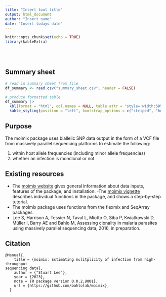 ```yaml
---
title: "Insert tool title"
output: html_document
author: "Insert name"
date: "Insert todays date"
---
```


```r
knitr::opts_chunk$set(echo = TRUE)
library(kableExtra)
```

<br/>
<br/>

## Summary sheet

```r
# read in summary sheet from file
df_summary <- read.csv("summary_sheet.csv", header = FALSE)

# produce formatted table
df_summary |>
  kbl(format = "html", col.names = NULL, table.attr = "style='width:50%;'", escape = FALSE) |>
  kable_styling(position = "left", bootstrap_options = c("striped", "hover", "condensed"))
```

## Purpose

The moimix package uses biallelic SNP data output in the form of a VCF file from massively parallel sequencing platforms to estimate the following: 

1. within host allele frequencies (including minor allele frequencies)
2. whether an infection is monclonal or not



## Existing resources

- The [moimix website](https://bahlolab.github.io/moimix/) gives general information about data inputs, features of the package, and installation.
-The [moimix vignette](https://bahlolab.github.io/moimix/vignettes/introduction.html) describes individual functions in the package, and shows a step-by-step tutorial.
- The moimix package uses functions from the flexmix and SeqArray packages.  
- Lee S, Harrison A, Tessier N, Tavul L, Miotto O, Siba P, Kwiatkowski D, Müller I, Barry AE and Bahlo M, Assessing clonality in malaria parasites using massively parallel sequencing data, 2016, in preparation.

## Citation

```
@Manual{,
    title = {moimix: Estimating mulitplicity of infection from high-throughput
sequencing data},
    author = {"Stuart Lee"},
    year = {2023},
    note = {R package version 0.0.2.9001},
    url = {https://github.com/bahlolab/moimix},
  }
```